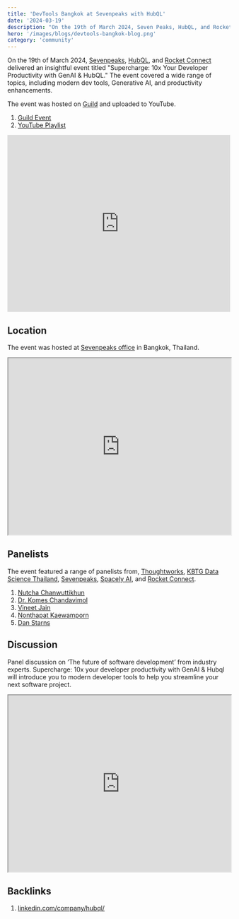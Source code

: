 ```yaml
---
title: 'DevTools Bangkok at Sevenpeaks with HubQL'
date: '2024-03-19'
description: "On the 19th of March 2024, Seven Peaks, HubQL, and Rocket Connect delivered an insightful event titled 'Supercharge: 10x Your Developer Productivity with GenAI & HubQL.'"
hero: '/images/blogs/devtools-bangkok-blog.png'
category: 'community'
---
```


On the 19th of March 2024, [Sevenpeaks](https://sevenpeakssoftware.com/), [HubQL](https://www.hubql.com/), and [Rocket Connect](https://www.rconnect.tech) delivered an insightful event titled "Supercharge: 10x Your Developer Productivity with GenAI & HubQL." The event covered a wide range of topics, including modern dev tools, Generative AI, and productivity enhancements.

The event was hosted on [Guild](https://guild.host/) and uploaded to YouTube.

1. [Guild Event](https://guild.host/events/supercharge-10x-your-ogvp35)
2. [YouTube Playlist](https://www.youtube.com/watch?v=RCoEUh7WLo0&list=PLEc2HP9XFBY17DrWjMsKaDY8ErAQvgp7J&pp=iAQB)

<iframe
  width="100%"
  height="400"
  src="https://www.youtube.com/embed/RCoEUh7WLo0?list=PLEc2HP9XFBY17DrWjMsKaDY8ErAQvgp7J"
  title="Supercharge: 10x your Developer Productivity with GenAI &amp; Hubql"
  frameBorder="0"
  allow="accelerometer; autoplay; clipboard-write; encrypted-media; gyroscope; picture-in-picture; web-share"
  referrerPolicy="strict-origin-when-cross-origin"
  allowFullScreen
></iframe>

## Location

The event was hosted at [Sevenpeaks office](https://maps.app.goo.gl/LXfs6rS6XSb1WyCx9) in Bangkok, Thailand.

<iframe
  width="100%"
  height="400"
  src="https://www.google.com/maps/embed?pb=!1m18!1m12!1m3!1d3875.954522609199!2d100.55627687508968!3d13.721203186667474!2m3!1f0!2f0!3f0!3m2!1i1024!2i768!4f13.1!3m3!1m2!1s0x30e29edcf8a9dcf5%3A0xcf0d1a437c55d078!2sSeven%20Peaks%20Software%20(Thailand)!5e0!3m2!1sen!2suk!4v1717632236670!5m2!1sen!2suk"
  allowFullScreen=""
  loading="lazy"
  referrerPolicy="no-referrer-when-downgrade"
></iframe>

## Panelists

The event featured a range of panelists from, [Thoughtworks](https://www.thoughtworks.com/), [KBTG Data Science Thailand](https://www.kbtg.tech/), [Sevenpeaks](https://sevenpeakssoftware.com/), [Spacely AI](https://www.spacely.ai/), and [Rocket Connect](https://www.rconnect.tech).

1. [Nutcha Chanwuttikhun](https://www.linkedin.com/in/nutcha-chanwuttikhun/)
2. [Dr. Komes Chandavimol](https://www.linkedin.com/in/komescha/)
3. [Vineet Jain](https://www.linkedin.com/in/vineetjvin/)
4. [Nonthapat Kaewamporn](https://www.linkedin.com/in/nkaewam/)
5. [Dan Starns](https://www.linkedin.com/in/danielstarns/)

## Discussion

Panel discussion on ‘The future of software development’ from industry experts. Supercharge: 10x your developer productivity with GenAI & Hubql will introduce you to modern developer tools to help you streamline your next software project.

<iframe
  width="100%"
  height="400"
  src="https://www.youtube.com/embed/1Qfi1qpzR9w?list=PLEc2HP9XFBY17DrWjMsKaDY8ErAQvgp7J"
  title="Panel Discussion on The Future of Software Collaboration"
  allow="accelerometer; autoplay; clipboard-write; encrypted-media; gyroscope; picture-in-picture; web-share"
  referrerPolicy="strict-origin-when-cross-origin"
  allowFullScreen
></iframe>

## Backlinks

1. [linkedin.com/company/hubql/](https://www.linkedin.com/posts/hubql_our-event-supercharge-10x-your-developer-activity-7175376506590826496-Rejg?utm_source=share&utm_medium=member_desktop)
